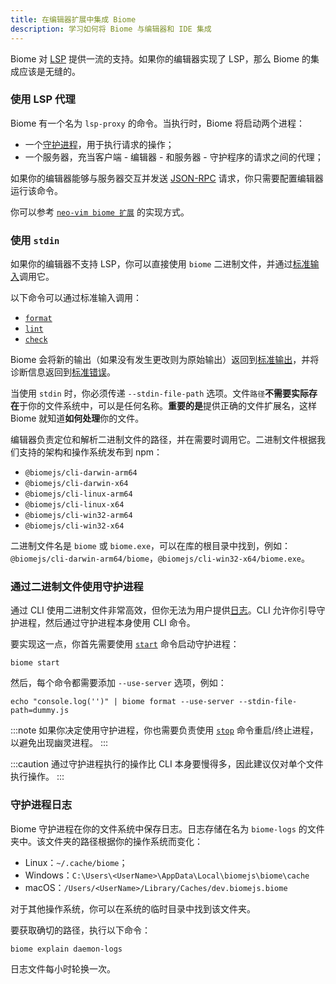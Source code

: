 ```yaml
---
title: 在编辑器扩展中集成 Biome
description: 学习如何将 Biome 与编辑器和 IDE 集成
---
```


Biome 对 [LSP](https://microsoft.github.io/language-server-protocol/) 提供一流的支持。如果你的编辑器实现了 LSP，那么 Biome 的集成应该是无缝的。

### 使用 LSP 代理

Biome 有一个名为 `lsp-proxy` 的命令。当执行时，Biome 将启动两个进程：
- 一个[守护进程](/internals/architecture#daemon)，用于执行请求的操作；
- 一个服务器，充当客户端 - 编辑器 - 和服务器 - 守护程序的请求之间的代理；

如果你的编辑器能够与服务器交互并发送 [JSON-RPC](https://www.jsonrpc.org/) 请求，你只需要配置编辑器运行该命令。

你可以参考 [`neo-vim biome 扩展`](https://github.com/neovim/nvim-lspconfig/blob/master/lua/lspconfig/configs/biome.lua) 的实现方式。

### 使用 `stdin`

如果你的编辑器不支持 LSP，你可以直接使用 `biome` 二进制文件，并通过[标准输入](https://en.wikipedia.org/wiki/Standard_streams#Standard_input_(stdin))调用它。

以下命令可以通过标准输入调用：
- [`format`](/reference/cli/#biome-format)
- [`lint`](/reference/cli/#biome-lint)
- [`check`](/reference/cli/#biome-check)

Biome 会将新的输出（如果没有发生更改则为原始输出）返回到[标准输出](https://en.wikipedia.org/wiki/Standard_streams#Standard_output_(stdout))，并将诊断信息返回到[标准错误](https://en.wikipedia.org/wiki/Standard_streams#Standard_error_(stderr))。

当使用 `stdin` 时，你必须传递 `--stdin-file-path` 选项。文件`路径`**不需要实际存在**于你的文件系统中，可以是任何名称。**重要的是**提供正确的文件扩展名，这样 Biome 就知道**如何处理**你的文件。

编辑器负责定位和解析二进制文件的路径，并在需要时调用它。二进制文件根据我们支持的架构和操作系统发布到 npm：

- `@biomejs/cli-darwin-arm64`
- `@biomejs/cli-darwin-x64`
- `@biomejs/cli-linux-arm64`
- `@biomejs/cli-linux-x64`
- `@biomejs/cli-win32-arm64`
- `@biomejs/cli-win32-x64`

二进制文件名是 `biome` 或 `biome.exe`，可以在库的根目录中找到，例如：`@biomejs/cli-darwin-arm64/biome`，`@biomejs/cli-win32-x64/biome.exe`。

### 通过二进制文件使用守护进程

通过 CLI 使用二进制文件非常高效，但你无法为用户提供[日志](#守护进程日志)。CLI 允许你引导守护进程，然后通过守护进程本身使用 CLI 命令。

要实现这一点，你首先需要使用 [`start`](/reference/cli#biome-start) 命令启动守护进程：

```shell
biome start
```
然后，每个命令都需要添加 `--use-server` 选项，例如：

```shell
echo "console.log('')" | biome format --use-server --stdin-file-path=dummy.js
```

:::note
如果你决定使用守护进程，你也需要负责使用 [`stop`](/reference/cli#biome-stop) 命令重启/终止进程，以避免出现幽灵进程。
:::

:::caution
通过守护进程执行的操作比 CLI 本身要慢得多，因此建议仅对单个文件执行操作。
:::

### 守护进程日志

Biome 守护进程在你的文件系统中保存日志。日志存储在名为 `biome-logs` 的文件夹中。该文件夹的路径根据你的操作系统而变化：
-  Linux：`~/.cache/biome`；
-  Windows：`C:\Users\<UserName>\AppData\Local\biomejs\biome\cache`
-  macOS：`/Users/<UserName>/Library/Caches/dev.biomejs.biome`

对于其他操作系统，你可以在系统的临时目录中找到该文件夹。

要获取确切的路径，执行以下命令：
```shell
biome explain daemon-logs
```

日志文件每小时轮换一次。
